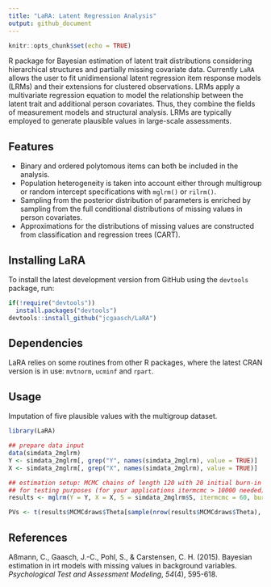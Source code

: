 ```yaml
---
title: "LaRA: Latent Regression Analysis"
output: github_document
---
```


```r
knitr::opts_chunk$set(echo = TRUE)
```

R package for Bayesian estimation of latent trait distributions considering hierarchical structures and partially missing covariate data. Currently `LaRA` allows the user to fit unidimensional latent regression item response models (LRMs) and their extensions for clustered observations. LRMs apply a multivariate regression equation to model the relationship between the latent trait and additional person covariates. Thus, they combine the fields of measurement models and structural analysis. LRMs are typically employed to generate plausible values in large-scale assessments.

## Features

* Binary and ordered polytomous items can both be included in the analysis.
* Population heterogeneity is taken into account either through multigroup or random intercept specifications with `mglrm()` or `rilrm()`.
* Sampling from the posterior distribution of parameters is enriched by sampling from the full conditional distributions of missing values in person covariates.
* Approximations for the distributions of missing values are constructed from classification and regression trees (CART).

## Installing LaRA

To install the latest development version from GitHub using the `devtools` package, run:

```r
if(!require("devtools"))
  install.packages("devtools")
devtools::install_github("jcgaasch/LaRA")
```

## Dependencies

LaRA relies on some routines from other R packages, where the latest CRAN version is in use: `mvtnorm`, `ucminf` and `rpart`.

## Usage

Imputation of five plausible values with the multigroup dataset.

```r
library(LaRA)

## prepare data input
data(simdata_2mglrm)
Y <- simdata_2mglrm[, grep("Y", names(simdata_2mglrm), value = TRUE)]
X <- simdata_2mglrm[, grep("X", names(simdata_2mglrm), value = TRUE)]

## estimation setup: MCMC chains of length 120 with 20 initial burn-in samples
## for testing purposes (for your applications itermcmc > 10000 needed)
results <- mglrm(Y = Y, X = X, S = simdata_2mglrm$S, itermcmc = 60, burnin = 10, thin = 2)

PVs <- t(results$MCMCdraws$Theta[sample(nrow(results$MCMCdraws$Theta), size = 5), ])
```

## References

Aßmann, C., Gaasch, J.-C., Pohl, S., & Carstensen, C. H. (2015). Bayesian estimation in irt models with missing values in background variables. *Psychological Test and Assessment Modeling*, *54*(4), 595-618.
